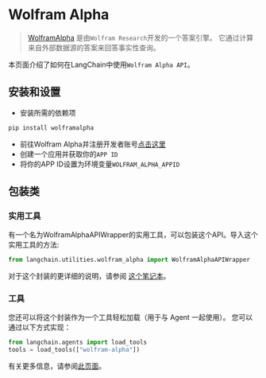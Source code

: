 # Wolfram Alpha

>[WolframAlpha](https://en.wikipedia.org/wiki/WolframAlpha) 是由`Wolfram Research`开发的一个答案引擎。
> 它通过计算来自外部数据源的答案来回答事实性查询。

本页面介绍了如何在LangChain中使用`Wolfram Alpha API`。

## 安装和设置
- 安装所需的依赖项 
```bash
pip install wolframalpha
```
- 前往Wolfram Alpha并注册开发者账号[点击这里](https://developer.wolframalpha.com/)
- 创建一个应用并获取你的`APP ID`
- 将你的APP ID设置为环境变量`WOLFRAM_ALPHA_APPID`


## 包装类

### 实用工具

有一个名为WolframAlphaAPIWrapper的实用工具，可以包装这个API。导入这个实用工具的方法:

```python
from langchain.utilities.wolfram_alpha import WolframAlphaAPIWrapper
```

对于这个封装的更详细的说明，请参阅 [这个笔记本](/docs/modules/agents/tools/integrations/wolfram_alpha.html)。

### 工具

您还可以将这个封装作为一个工具轻松加载（用于与 Agent 一起使用）。
您可以通过以下方式实现：
```python
from langchain.agents import load_tools
tools = load_tools(["wolfram-alpha"])
```

有关更多信息，请参阅[此页面](/docs/modules/agents/tools/getting_started.md)。

